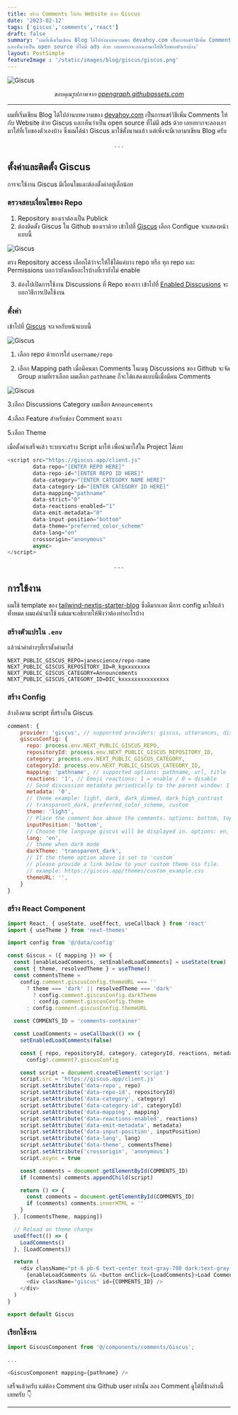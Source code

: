 ```yaml
---
title: สร้าง Comments ให้กับ Website ด้วย Giscus
date: '2023-02-12'
tags: ['giscus','comments','react']
draft: false
summary: 'ผมที่เพิ่งเริ่มเขียน Blog ได้ไปอ่านบทความขอ devahoy.com เป็นการแชร์วิธีเพิ่ม Comments ให้กับ Website ด้วย Giscus 
และเห็นว่าเป็น open source ที่ไม่มี ads ด้วย เลยอยากจะลองเอามาใส่ที่เว็บของตัวเองบ้าง'
layout: PostSimple
featureImage : '/static/images/blog/giscus/giscus.png'
---
```


![Giscus](/static/images/blog/giscus/giscus.png)

*<center className="text-xs">ขอบคุณรูปภาพจาก [opengraph.githubassets.com](https://opengraph.githubassets.com/4f866d5b634e7cd5422af77f8dbfb6d48dd288b7c5c18326544c1973210320ed/giscus/giscus) </center>*

---

ผมที่เริ่มเขียน Blog ได้ไปอ่านบทความของ [devahoy.com](https://devahoy.com/blog/how-to-add-giscus-to-blog) เป็นการแชร์วิธีเพิ่ม Comments ให้กับ Website ด้วย Giscus 
และเห็นว่าเป็น open source ที่ไม่มี ads ด้วย เลยอยากจะลองเอามาใส่ที่เว็บของตัวเองบ้าง ซึ่งผมได้นำ Giscus มาใช้ตั้งนานแล้ว แต่เพิ่งจะมีเวลามาเขียน Blog ครับ

<center>. . .</center>

## ตั้งค่าและติดตั้ง Giscus

การจะใช้งาน Giscus มีเงื่อนไขและต้องตั้งค่าอยู่เล็กน้อย

### ตรวจสอบเงื่อนไขของ Repo

1. Repository ของเราต้องเป็น Publick
2. ต้องติดตั้ง Giscus ใน Github ของเราด้วย เข้าไปที่ [Giscus](https://github.com/apps/giscus) เลือก Configue
จะแสดงหน้าแบบนี้

![Giscus](/static/images/blog/giscus/install-giscus-github.png)

ตรง Repository access เลือกได้ว่าจะให้ใช้ได้แค่บาง repo หรือ ทุก repo และ Permissions บอกว่ายังเหลืออะไรบ้างที่เรายังไม่ enable

3. ต้องไปเปิดการใช้งาน Discussions ที่ Repo ของเรา เข้าไปที่ [Enabled Disscusions](https://docs.github.com/en/repositories/managing-your-repositorys-settings-and-features/enabling-features-for-your-repository/enabling-or-disabling-github-discussions-for-a-repository)
จะบอกวิธีการเปิดใช้งาน

### ตั้งค่า

เข้าไปที่ [Giscus](https://giscus.app/) จะเจอกับหน้าแบบนี้

![Giscus](/static/images/blog/giscus/config.png)

1. เลือก repo ด้วยการใส่ `username/repo`

2. เลือก Mapping path เมื่อมีคนมา Comments ในเมนู Discussions ของ Github จะจัด Group ตามที่เราเลือก ผมเลือก `pathname` ก็จะได้แสดงแบบนี้เมื่อมีคน Comments

![Giscus](/static/images/blog/giscus/discussions.png)

3.เลือก Discussions Category ผมเลือก `Announcements`

4.เลือก Feature สำหรับช่อง Comment ของเรา

5.เลือก Theme 

เมื่อตั้งค่าเสร็จแล้ว ระบบจะสร้าง Script มาให้ เพื่อนำมาใส่ใน Project ได้เลย

```js
<script src="https://giscus.app/client.js"
        data-repo="[ENTER REPO HERE]"
        data-repo-id="[ENTER REPO ID HERE]"
        data-category="[ENTER CATEGORY NAME HERE]"
        data-category-id="[ENTER CATEGORY ID HERE]"
        data-mapping="pathname"
        data-strict="0"
        data-reactions-enabled="1"
        data-emit-metadata="0"
        data-input-position="bottom"
        data-theme="preferred_color_scheme"
        data-lang="en"
        crossorigin="anonymous"
        async>
</script>
```

<center>. . .</center>

## การใช้งาน

ผมใช้ template ของ [tailwind-nextjs-starter-blog](https://github.com/timlrx/tailwind-nextjs-starter-blog) 
ซึ่งดีมากเลย มีการ config มาให้แล้วทั้งหมด ผมแค่นำมาใช้ แต่ผมจะอธิบายให้ฟังว่าต้องทำอะไรบ้าง

### สร้างตัวแปรใน `.env`

แล้วนำค่าต่างๆที่เราตั้งค่ามาใส่

```env
NEXT_PUBLIC_GISCUS_REPO=janescience/repo-name
NEXT_PUBLIC_GISCUS_REPOSITORY_ID=R_kgxxxxxxxx
NEXT_PUBLIC_GISCUS_CATEGORY=Announcements
NEXT_PUBLIC_GISCUS_CATEGORY_ID=DIC_kxxxxxxxxxxxxxxx
```

### สร้าง Config

อ้างอิงตาม script ที่สร้างใน Giscus

```js:/data/config.js
comment: {
    provider: 'giscus', // supported providers: giscus, utterances, disqus
    giscusConfig: {
      repo: process.env.NEXT_PUBLIC_GISCUS_REPO,
      repositoryId: process.env.NEXT_PUBLIC_GISCUS_REPOSITORY_ID,
      category: process.env.NEXT_PUBLIC_GISCUS_CATEGORY,
      categoryId: process.env.NEXT_PUBLIC_GISCUS_CATEGORY_ID,
      mapping: 'pathname', // supported options: pathname, url, title
      reactions: '1', // Emoji reactions: 1 = enable / 0 = disable
      // Send discussion metadata periodically to the parent window: 1 = enable / 0 = disable
      metadata: '0',
      // theme example: light, dark, dark_dimmed, dark_high_contrast
      // transparent_dark, preferred_color_scheme, custom
      theme: 'light',
      // Place the comment box above the comments. options: bottom, top
      inputPosition: 'bottom',
      // Choose the language giscus will be displayed in. options: en, es, zh-CN, zh-TW, ko, ja etc
      lang: 'en',
      // theme when dark mode
      darkTheme: 'transparent_dark',
      // If the theme option above is set to 'custom`
      // please provide a link below to your custom theme css file.
      // example: https://giscus.app/themes/custom_example.css
      themeURL: '',
    }
}
```

### สร้าง React Component

```js:/components/comments/Giscus.js
import React, { useState, useEffect, useCallback } from 'react'
import { useTheme } from 'next-themes'

import config from '@/data/config'

const Giscus = ({ mapping }) => {
  const [enableLoadComments, setEnabledLoadComments] = useState(true)
  const { theme, resolvedTheme } = useTheme()
  const commentsTheme =
    config.comment.giscusConfig.themeURL === ''
      ? theme === 'dark' || resolvedTheme === 'dark'
        ? config.comment.giscusConfig.darkTheme
        : config.comment.giscusConfig.theme
      : config.comment.giscusConfig.themeURL

  const COMMENTS_ID = 'comments-container'

  const LoadComments = useCallback(() => {
    setEnabledLoadComments(false)

    const { repo, repositoryId, category, categoryId, reactions, metadata, inputPosition, lang } =
      config?.comment?.giscusConfig

    const script = document.createElement('script')
    script.src = 'https://giscus.app/client.js'
    script.setAttribute('data-repo', repo)
    script.setAttribute('data-repo-id', repositoryId)
    script.setAttribute('data-category', category)
    script.setAttribute('data-category-id', categoryId)
    script.setAttribute('data-mapping', mapping)
    script.setAttribute('data-reactions-enabled', reactions)
    script.setAttribute('data-emit-metadata', metadata)
    script.setAttribute('data-input-position', inputPosition)
    script.setAttribute('data-lang', lang)
    script.setAttribute('data-theme', commentsTheme)
    script.setAttribute('crossorigin', 'anonymous')
    script.async = true

    const comments = document.getElementById(COMMENTS_ID)
    if (comments) comments.appendChild(script)

    return () => {
      const comments = document.getElementById(COMMENTS_ID)
      if (comments) comments.innerHTML = ''
    }
  }, [commentsTheme, mapping])

  // Reload on theme change
  useEffect(() => {
    LoadComments()
  }, [LoadComments])

  return (
    <div className="pt-6 pb-6 text-center text-gray-700 dark:text-gray-300">
      {enableLoadComments && <button onClick={LoadComments}>Load Comments</button>}
      <div className="giscus" id={COMMENTS_ID} />
    </div>
  )
}

export default Giscus

```

### เรียกใช้งาน

```js
import GiscusComponent from '@/components/comments/Giscus';

...

<GiscusComponent mapping={pathname} />
```

เสร็จแล้วครับ แต่ต้อง Comment ผ่าน Github user เท่านั้น ลอง Comment ดูได้ที่ข้างล่างนี้เลยครับ 👇 

---